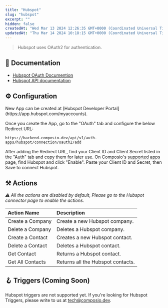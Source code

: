 ```yaml
---
title: "Hubspot"
slug: "hubspot"
excerpt: ""
hidden: false
createdAt: "Wed Mar 13 2024 12:26:35 GMT+0000 (Coordinated Universal Time)"
updatedAt: "Thu Mar 14 2024 10:18:15 GMT+0000 (Coordinated Universal Time)"
---
```

> Hubspot uses OAuth2 for authentication.

## 📔 Documentation

- [Hubspot OAuth Documention](https://developers.hubspot.com/docs/api/working-with-oauth)
- [Hubspot API documentation](https://developers.hubspot.com/docs/api/overview)

## ⚙️ Configuration

<Tip>
New App can be created at [Hubspot Developer Portal](https://app.hubspot.com/myaccounts).
</Tip>

Once you create the App, go to the "OAuth" tab and configure the below Redirect URL:

```
https://backend.composio.dev/api/v1/auth-apps/hubspot/connection/oauth2/add
```

After adding the Redirect URL, find your Client ID and Client Secret listed in the "Auth" tab and copy them for later use. On Composio's [supported apps](https://app.composio.dev/apps) page, find Hubspot and click "Enable". Paste your Client ID and Secret, then Save to connect Hubspot.

## ⚒️ Actions

_⚠️ All the actions are disabled by default, Please go to the Hubspot connector page to enable the actions._

| Action Name      | Description                       |
| :--------------- | :-------------------------------- |
| Create a Company | Create a new Hubspot company.     |
| Delete a Company | Deletes a Hubspot company.        |
| Create a Contact | Creates a new Hubspot contact.    |
| Delete a Contact | Deletes a Hubspot contact.        |
| Get Contact      | Returns a Hubspot contact.        |
| Get All Contacts | Returns all the Hubspot contacts. |

## 🪝 Triggers (Coming Soon)

Hubspot triggers are not supported yet. If you're looking for Hubspot Triggers, please write to us at [tech@composio.dev](mailto:tech@composio.dev).
